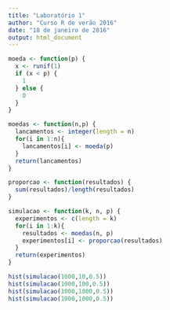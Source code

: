 ```yaml
---
title: "Laboratório 1"
author: "Curso R de verão 2016"
date: "18 de janeiro de 2016"
output: html_document
---
```


```r
moeda <- function(p) {
  x <- runif(1)
  if (x < p) {
    1
  } else {
    0
  }
}

moedas <- function(n,p) {
  lancamentos <- integer(length = n)
  for(i in 1:n){
    lancamentos[i] <- moeda(p)
  }
  return(lancamentos)
}

proporcao <- function(resultados) {
  sum(resultados)/length(resultados)
}

simulacao <- function(k, n, p) {
  experimentos <- c(length = k)
  for(i in 1:k){
    resultados <- moedas(n, p) 
    experimentos[i] <- proporcao(resultados)    
  }
  return(experimentos)
}

hist(simulacao(1000,10,0.5))
hist(simulacao(1000,100,0.5))
hist(simulacao(1000,1000,0.5))
hist(simulacao(1000,1000,0.5))
```

